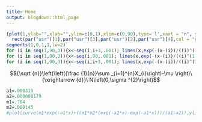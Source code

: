 ```yaml
---
title: Home
output: blogdown::html_page
---
```

```R

{plot(1,ylab="",xlab="",ylim=c(0,1),xlim=c(0,90),type='l',xaxt = "n", yaxt="n")
  rect(par("usr")[1],par("usr")[3],par("usr")[2],par("usr")[4],col = "gray96")
segments(1,0,1,1,lw=2)
for (i in seq(1,90,3)){x<-seq(i,i+3,.001); lines(x,exp(-(x-(i))/((i)^(1.5))),lw=2); segments(i+3,exp(-(x-(i))/((i)^(1.5))),i+3,exp(-(x-(i))/((i)^(1.5))), lw=2)}
for (i in seq(1,90,3)){x<-seq(i,90,.001); lines(x,exp(-(x-(i))/((i)^(1.5))), lty=2)}
for (i in seq(1,90,3)){x<-seq(i,i+3,.001); lines(x,exp(-(x-(i))/((i)^(1.5))),lw=2)}}
```




$${\sqrt {n}}\left(\left({\frac {1}{n}}\sum _{i=1}^{n}X_{i}\right)-\mu \right)\ {\xrightarrow {d}}\ N\left(0,\sigma ^{2}\right)$$


```R
a1=.000319
a2=.000000179
m1=.704
m2=.000145
#plot(curve(m1*exp(-a1*x)+((m1*m2*(exp(-a2*x)-exp(-a1*x)))/(a1-a2)),ylim=c(0,1),xlim=c(0,100000)),ylim=c(0,1))
```
